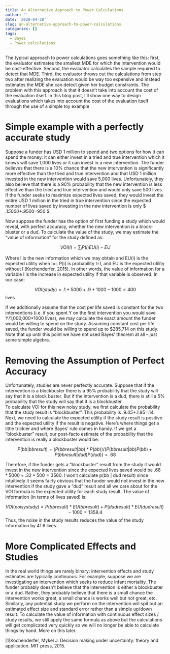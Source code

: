 ---
title: An Alternative Approach to Power Calculations
author: ''
date: '2020-04-28'
slug: an-alternative-approach-to-power-calculations
categories: []
tags:
  - Bayes
  - Power calculations
---


The typical approach to power calculations goes something like this: first, the evaluator estimates the smallest MDE for which the intervention would be cost-effective. Second, the evaluator calculates the sample required to detect that MDE. Third, the evaluator throws out the calculations from step two after realizing the evaluation would be way too expensive and instead estimates the MDE she can detect given her budget constraints.
The problem with this approach is that it doesn’t take into account the cost of the evaluation itself. In this blog post, I’ll show one way to design evaluations which takes into account the cost of the evaluation itself through the use of a simple toy example

# Simple example with a perfectly accurate study
Suppose a funder has USD 1 million to spend and two options for how it can spend the money: it can either invest in a tried and true intervention which it knows will save 1,000 lives or it can invest in a new intervention.  The funder believes that there is a 10% chance that the new intervention is significantly more effective than the tried and true intervention and that USD 1 million invested in the new intervention would save 5,000 lives. Unfortunately, they also believe that there is a 90% probability that the new intervention is less effective than the tried and true intervention and would only save 500 lives.
If the funder seeks to maximize expected lives saved, they would invest the entire USD 1 million in the tried in true intervention since the expected number of lives saved by investing in the new intervention is only $ .1*5000+.9*500=950 $  

Now suppose the funder has the option of first funding a study which would reveal, with perfect accuracy, whether the new intervention is a block-bluster or a dud.  To calculate the value of the study, we may estimate the “value of information” for the study defined as:

$$ VOI(I)=\sum_i P(i)EU(i)-EU $$ 


Where I is the new information which we may obtain and EU(i) is the expected utility when I=i, P(i) is probability I=I, and EU is the expected utility without I (Kochenderfer, 2015).  In other words, the value of information for a variable I is the increase in expected utility if that variable is observed. 
In our case:

$$ VOI(study)=.1*5000+.9*1000-1000 = 400 $$ lives

If we additionally assume that the cost per life saved is constant for the two interventions (i.e. if you spent Y on the first intervention you would save Y/1,000,000*1000 lives), we may calculate the exact amount the funder would be willing to spend on the study. Assuming constant cost per life saved, the funder would be willing to spend up to $285,714 on this study. Note that up until this point we have not used Bayes’ theorem at all – just some simple algebra.

# Removing the Assumption of Perfect Accuracy
Unfortunately, studies are never perfectly accurate.  Suppose that if the intervention is a blockbuster there is a 95% probability that the study will say that it is a block buster. But if the intervention is a dud, there is still a 5% probability that the study will say that it is a blockbuster.  
To calculate VOI for this new noisy study, we first calculate the probability that the study result is “blockbuster”.  This probability is .9*.05+.1*.95=.14.  Next, we need to calculate the expected utility if the study result is positive and the expected utility if the result is negative. Here’s where things get a little trickier and where Bayes’ rule comes in handy. If we get a “blockbuster” result, our post-facto estimate of the probability that the intervention is really a blockbuster would be:

$$ P(bb|bb result)=(P(bb result |bb)*P(bb))/(P(bb result |bb)P(bb)+P(bb result|dud)P(dud))=.68 $$

Therefore, if the funder gets a “blockbuster” result from the study it would invest in the new intervention since the expected lives saved would be $.68*5000+.32*500=3560$. 
I won’t calculate p(bb | dud result) since intuitively it seems fairly obvious that the funder would not invest in the new intervention if the study gave a “dud” result and all we care about for the VOI formula is the expected utility for each study result.
The value of information (in terms of lives saved) is:

$$ VOI(noisy study)=P(bb result)*EU(bb result)+P(dud result)*EU(dud result)-1000=1358.4 $$ 
Thus, the noise in the study results reduces the value of the study information by 41.6 lives.

# More Complicated Effects and Studies
In the real world things are rarely binary: intervention effects and study estimates are typically continuous.  For example, suppose we are investigating an intervention which seeks to reduce infant mortality.  The funder probably doesn’t believe that the intervention is either a blockbuster or a dud. Rather, they probably believe that there is a small chance the intervention works great, a small chance is works well but not great, etc. Similarly, any potential study we perform on the intervention will spit out an estimated effect size and standard error rather than a simple up/down result.  To calculate the value of information with continuous effect sizes / study results, we still apply the same formula as above but the calculations will get complicated very quickly so we will no longer be able to calculate things by hand.  More on this later.

[1]Kochenderfer, Mykel J. Decision making under uncertainty: theory and application. MIT press, 2015.

